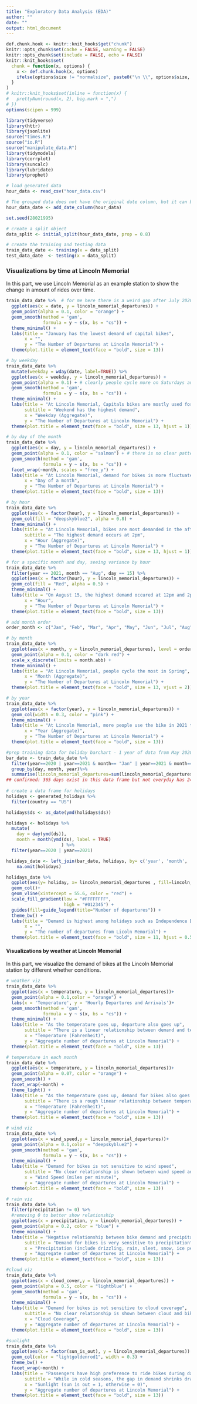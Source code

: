 ```yaml
---
title: "Exploratory Data Analysis (EDA)"
author: ""
date: ""
output: html_document
---
```


```r
def.chunk.hook <- knitr::knit_hooks$get("chunk")
knitr::opts_chunk$set(cache = FALSE, warning = FALSE)
knitr::opts_chunk$set(include = FALSE, echo = FALSE)
knitr::knit_hooks$set(
  chunk = function(x, options) {
    x <- def.chunk.hook(x, options)
    ifelse(options$size != "normalsize", paste0("\n \\", options$size, "\n\n", x, "\n\n \\normalsize"), x)
  }
)
# knitr::knit_hooks$set(inline = function(x) {
#   prettyNum(round(x, 2), big.mark = ",")
# })
options(scipen = 999)
```

```r

library(tidyverse)
library(httr)
library(jsonlite)
source("times.R")
source("io.R")
source("manipulate_data.R")
library(tidymodels)
library(corrplot)
library(suncalc)
library(lubridate)
library(prophet)
```

```r

# load generated data
hour_data <- read_csv("hour_data.csv")

# The grouped data does not have the original date column, but it can be nice for visualizations. There is a function to do this in times.R
hour_data_date <- add_date_column(hour_data)
```

```r
set.seed(28021995)

# create a split object
data_split <- initial_split(hour_data_date, prop = 0.8)

# create the training and testing data
train_data_date <- training(x = data_split)
test_data_date  <- testing(x = data_split)
```

### Visualizations by time at Lincoln Memorial

In this part, we use Lincoln Memorial as an example station to show the change in amount of rides over time.



```r
train_data_date %>%  # for me here there is a weird gap after July 2020, not sure why?
  ggplot(aes(x = date, y = lincoln_memorial_departures)) +
  geom_point(alpha = 0.1, color = "orange") + 
  geom_smooth(method = 'gam',
              formula = y ~ s(x, bs = "cs")) +
  theme_minimal() +
  labs(title = "January has the lowest demand of capital bikes",
       x = "", 
       y = "The Number of Departures at Lincoln Memorial") +
  theme(plot.title = element_text(face = "bold", size = 13))
```

```r
# by weekday
train_data_date %>% 
  mutate(weekday = wday(date, label=TRUE)) %>% 
  ggplot(aes(x = weekday, y = lincoln_memorial_departures)) +
  geom_point(alpha = 0.1) + # clearly people cycle more on Saturdays and Sundays
  geom_smooth(method = 'gam',
              formula = y ~ s(x, bs = "cs")) +
  theme_minimal() +
  labs(title = "At Lincoln Memorial, Capitals bikes are mostly used for recreational purpose",
       subtitle = "Weekend has the highest demand",
       x = "Weekday (Aggregate)", 
       y = "The Number of Departures at Lincoln Memorial") +
  theme(plot.title = element_text(face = "bold", size = 13, hjust = 1))
```

```r
# by day of the month
train_data_date %>% 
  ggplot(aes(x = day, y = lincoln_memorial_departures)) +
  geom_point(alpha = 0.1, color = "salmon") + # there is no clear pattern across days of the month - aka probably not a good predictor
  geom_smooth(method = 'gam',
              formula = y ~ s(x, bs = "cs")) + 
  facet_wrap(~month, scales = "free_y") +
  labs(title = "At Lincoln Memorial, demand for bikes is more fluctuated in tourist seasons",
       x = "Day of a month", 
       y = "The Number of Departures at Lincoln Memorial") +
  theme(plot.title = element_text(face = "bold", size = 13))
```

```r
# by hour
train_data_date %>%
  ggplot(aes(x = factor(hour), y = lincoln_memorial_departures)) +
  geom_col(fill = "deepskyblue2", alpha = 0.8) +
  theme_minimal() +
  labs(title = "At Lincoln Memorial, bikes are most demanded in the afternoon from 12pm-6pm",
       subtitle = "The highest demand occurs at 2pm",
       x = "Hour (Aggregate)", 
       y = "The Number of Departures at Lincoln Memorial") +
  theme(plot.title = element_text(face = "bold", size = 13, hjust = 1))
```

```r
# for a specific month and day, seeing variance by hour
train_data_date %>% 
  filter(year == 2021, month == "Aug", day == 15) %>% 
  ggplot(aes(x = factor(hour), y = lincoln_memorial_departures)) +
  geom_col(fill = "Red", alpha = 0.5) + 
  theme_minimal() +
  labs(title = "On August 15, the highest demand occured at 12pm and 2pm",
       x = "Hour",
       y = "The Number of Departures at Lincoln Memorial") +
  theme(plot.title = element_text(face = "bold", size = 13))
```

```r
# add month order
order_month <- c("Jan", "Feb", "Mar", "Apr", "May", "Jun", "Jul", "Aug", "Sep", "Oct", "Nov", "Dec")

# by month
train_data_date %>% 
  ggplot(aes(x = month, y = lincoln_memorial_departures), level = order_month) +
  geom_point(alpha = 0.1, color = "dark red") + 
  scale_x_discrete(limits = month.abb) +
  theme_minimal() +
  labs(title = "At Lincoln Memorial, people cycle the most in Spring",
       x = "Month (Aggregate)",
       y = "The Number of Departures at Lincoln Memorial") +
  theme(plot.title = element_text(face = "bold", size = 13, vjust = 2))
```

```r
# by year
train_data_date %>% 
  ggplot(aes(x = factor(year), y = lincoln_memorial_departures)) +
  geom_col(width = 0.3, color = "pink") + 
  theme_minimal() +
  labs(title = "At Lincoln Memorial, more people use the bike in 2021 than in 2020",
       x = "Year (Aggregate)",
       y = "The Number of Departures at Lincoln Memorial") +
  theme(plot.title = element_text(face = "bold", size = 13))
```

```r
#prep training data for holiday barchart - 1 year of data from May 2020 to April 2021
bar_date <- train_data_date %>%
  filter(year==2020 | year==2021 & month== "Jan" | year==2021 & month== "Feb"|year==2021 & month== "Mar"|year==2021 & month== "Apr") %>%
  group_by(day, month, year)%>%
  summarise(lincoln_memorial_departures=sum(lincoln_memorial_departures), n())
## confirmed: 365 days exist in this data frame but not everyday has 24 hours because the training data does not have the full data
              
# create a data frame for holidays
holidays <- generated_holidays %>%
  filter(country == "US") 

holidays$ds <- as_date(ymd(holidays$ds)) 

holidays <- holidays %>%
  mutate(
    day = day(ymd(ds)),
    month = month(ymd(ds), label = TRUE)
                     ) %>%
  filter(year==2020 | year==2021) 

holidays_date <- left_join(bar_date, holidays, by= c('year', 'month', 'day')) %>%
    na.omit(holidays) 

holidays_date %>%
  ggplot(aes(y= holiday, x= lincoln_memorial_departures , fill=lincoln_memorial_departures)) + 
  geom_col()+
  geom_vline(xintercept = 55.6, color = "red") + 
  scale_fill_gradient(low = "#FFFFFFFF",
                      high = "#012345") +
  guides(fill=guide_legend(title="Number of departures")) +
  theme_bw() +
  labs(title = "Demand is highest among holidays such as Independence Day, Labor Day and Memorial Day",
       x = "",
       y = "The number of departures from Licoln Memorial") +
  theme(plot.title = element_text(face = "bold", size = 11, hjust = 0.5, vjust = 2))
```

#### Visualizations by weather at Lincoln Memorial

In this part, we visualize the demand of bikes at the Lincoln Memorial station by different whether conditions.



```r
# weather viz
train_data_date %>%
  ggplot(aes(x = temperature, y = lincoln_memorial_departures))+
  geom_point(alpha = 0.1,color = "orange") +
  labs(x = 'Temperature', y = 'Hourly Departures and Arrivals')+
  geom_smooth(method = 'gam',
              formula = y ~ s(x, bs = "cs")) +
  theme_minimal() +
  labs(title = "As the temperature goes up, departure also goes up",
       subtitle = "There is a linear relationship between demand and temperature",
       x = "Temperature (Fahrenheit)",
       y = "Aggregate number of departures at Lincoln Memorial") +
  theme(plot.title = element_text(face = "bold", size = 13))
```

```r
# temperature in each month
train_data_date %>%
  ggplot(aes(x = temperature, y = lincoln_memorial_departures))+
  geom_point(alpha = 0.07, color = "orange") +
  geom_smooth() +
  facet_wrap(~month) +
  theme_light() +
  labs(title = "As the temperature goes up, demand for bikes also goes up",
       subtitle = "There is a rough linear relationship between temperature demand except August",
       x = "Temperature (Fahrenheit)",
       y = "Aggregate number of departures at Lincoln Memorial") +
  theme(plot.title = element_text(face = "bold", size = 13))
```


```r
# wind viz
train_data_date %>%
  ggplot(aes(x = wind_speed,y = lincoln_memorial_departures))+
  geom_point(alpha = 0.1,color = "deepskyblue2") +
  geom_smooth(method = 'gam',
              formula = y ~ s(x, bs = "cs")) + 
  theme_minimal() +
  labs(title = "Demand for bikes is not sensitive to wind speed",
       subtitle = "No clear relationship is shown between wind speed and bike demand",
       x = "Wind Speed (miles per minute)",
       y = "Aggregate number of departures at Lincoln Memorial") +
  theme(plot.title = element_text(face = "bold", size = 13))
```

```r
# rain viz
train_data_date %>%
  filter(precipitation != 0) %>% 
  #removing 0 to better show relationship
  ggplot(aes(x = precipitation, y = lincoln_memorial_departures)) +
  geom_point(alpha = 0.2, color = "blue") +
  theme_minimal() +
  labs(title = "Negative relationship between bike demand and precipitation",
       subtitle = "Demand for bikes is very sensitive to precipitation",
       x = "Precipitation (include drizzling, rain, sleet, snow, ice pellets, graupel and hail)",
       y = "Aggregate number of departures at Lincoln Memorial") +
  theme(plot.title = element_text(face = "bold", size = 13))
```


```r
#cloud viz
train_data_date %>%
  ggplot(aes(x = cloud_cover,y = lincoln_memorial_departures)) +
  geom_point(alpha = 0.5, color = "lightblue") +
  geom_smooth(method = 'gam',
              formula = y ~ s(x, bs = "cs")) +
  theme_minimal() +
  labs(title = "Demand for bikes is not sensitive to cloud coverage",
       subtitle = "No clear relationship is shown between cloud and bike demand",
       x = "Cloud Coverage",
       y = "Aggregate number of departures at Lincoln Memorial") +
  theme(plot.title = element_text(face = "bold", size = 13))
```


```r
#sunlight
train_data_date %>%
  ggplot(aes(x = factor(sun_is_out), y = lincoln_memorial_departures)) +
  geom_col(color = "lightgoldenrod1", width = 0.3) +
  theme_bw() +
  facet_wrap(~month) +
  labs(title = "Passengers have high preference to ride bikes during daytime",
       subtitle = "While in cold seasons, the gap in demand shrinks drastically",
       x = "Sunlight (sun is out = 1, otherwise = 0)",
       y = "Aggregate number of departures at Lincoln Memorial") +
  theme(plot.title = element_text(face = "bold", size = 13))
```
